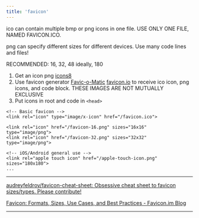 ```yaml
---
title: 'favicon'
---
```


ico can contain multiple bmp or png icons in one file.
USE ONLY ONE FILE, NAMED FAVICON.ICO.

png can specify different sizes for different devices.
Use many code lines and files!

<span class="recommended">RECOMMENDED:</span> 16, 32, 48 ideally, 180

1. Get an icon png [icons8](https://icons8.com/icons)
2. Use favicon generator
[Favic-o-Matic](https://favicomatic.com/)
[favicon.io](https://favicon.io/)
to receive ico icon, png icons, and code block.
THESE IMAGES ARE NOT MUTUALLY EXCLUSIVE
3. Put icons in root and code in `<head>`

```
<!-- Basic favicon -->
<link rel="icon" type="image/x-icon" href="/favicon.ico">

<link rel="icon" href="/favicon-16.png" sizes="16x16" type="image/png">
<link rel="icon" href="/favicon-32.png" sizes="32x32" type="image/png">

<!-- iOS/Android general use -->
<link rel="apple touch icon" href="/apple-touch-icon.png" sizes="180x180">
...
```

---

[audreyfeldroy/favicon-cheat-sheet: Obsessive cheat sheet to favicon sizes/types. Please contribute!](https://github.com/audreyfeldroy/favicon-cheat-sheet)

[Favicon: Formats, Sizes, Use Cases, and Best Practices - Favicon.im Blog](https://favicon.im/blog/favicon-formats-sizes-best-practices)

---